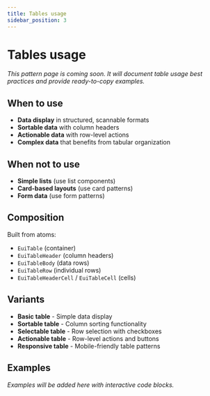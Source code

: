 ```yaml
---
title: Tables usage
sidebar_position: 3
---
```


# Tables usage

*This pattern page is coming soon. It will document table usage best practices and provide ready-to-copy examples.*

## When to use

- **Data display** in structured, scannable formats
- **Sortable data** with column headers
- **Actionable data** with row-level actions
- **Complex data** that benefits from tabular organization

## When not to use

- **Simple lists** (use list components)
- **Card-based layouts** (use card patterns)
- **Form data** (use form patterns)

## Composition

Built from atoms:
- `EuiTable` (container)
- `EuiTableHeader` (column headers)
- `EuiTableBody` (data rows)
- `EuiTableRow` (individual rows)
- `EuiTableHeaderCell` / `EuiTableCell` (cells)

## Variants

- **Basic table** - Simple data display
- **Sortable table** - Column sorting functionality
- **Selectable table** - Row selection with checkboxes
- **Actionable table** - Row-level actions and buttons
- **Responsive table** - Mobile-friendly table patterns

## Examples

*Examples will be added here with interactive code blocks.*

